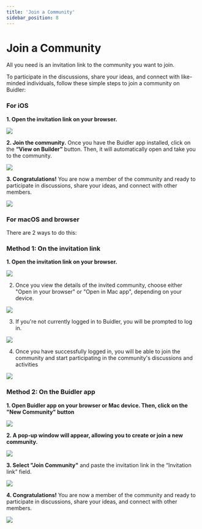```yaml
---
title: 'Join a Community'
sidebar_position: 8
---
```


# Join a Community

All you need is an invitation link to the community you want to join.

To participate in the discussions, share your ideas, and connect with like-minded individuals, follow these simple steps to join a community on Buidler:

### For iOS

**1. Open the invitation link on your browser.**
    
<div class="mobile-screenshot">

![](../../static/img/using-buidler/join-community/open-invitation-link.png)

</div>

**2. Join the community.** Once you have the Buidler app installed, click on the **“View on Builder”** button. Then, it will automatically open and take you to the community.
    
<div class="mobile-screenshot">

![](../../static/img/using-buidler/join-community/starting-join-community.png)

</div>


**3. Congratulations!** You are now a member of the community and ready to participate in discussions, share your ideas, and connect with other members.

<div class="mobile-screenshot">

![](../../static/img/using-buidler/join-community/join-community-success.png)

</div>  

### For macOS and browser

There are 2 ways to do this:

### **Method 1: On the invitation link**

**1. Open the invitation link on your browser.**

![](../../static/img/using-buidler/join-community/open-invitation-link-mac.png)

    
2. Once you view the details of the invited community, choose either "Open in your browser" or "Open in Mac app", depending on your device.

![](../../static/img/using-buidler/join-community/open-invitation-link-selected-mac.png)
    
3. If you're not currently logged in to Buidler, you will be prompted to log in. 

![](../../static/img/using-buidler/join-community/login-browser.png)

4. Once you have successfully logged in, you will be able to join the community and start participating in the community's discussions and activities
    
![](../../static/img/using-buidler/join-community/join-community-success-mac.png)


### Method 2: **On the Buidler app**

**1. Open Buidler app on your browser or Mac device. Then, click on the "New Community" button**

![](../../static/img/using-buidler/join-community/new-community-location.png)
    
**2. A pop-up window will appear, allowing you to create or join a new community.**

![](../../static/img/using-buidler/join-community/open-new-community.png)
    
**3. Select "Join Community"** and paste the invitation link in the “Invitation link” field.

![](../../static/img/using-buidler/join-community/join-community.png)
    
**4. Congratulations!** You are now a member of the community and ready to participate in discussions, share your ideas, and connect with other members.

![](../../static/img/using-buidler/join-community/join-community-success-mac.png)
